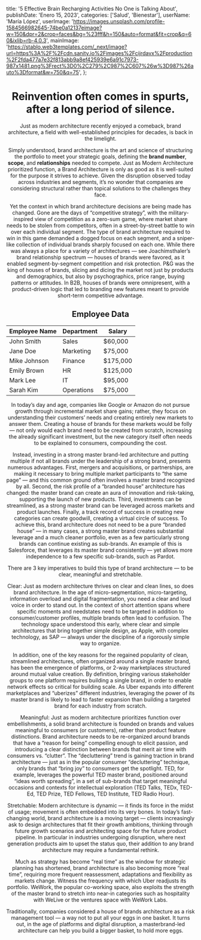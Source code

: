 title: '5 Effective Brain Recharging Activities No One is Talking About',
publishDate: 'Enero 15, 2023',
categories: ['Salud', 'Bienestar'],
userName: 'María López',
userImage: 'https://images.unsplash.com/profile-1584566982645-74be0a12137eimage?w=150&dpr=2&crop=faces&bg=%23fff&h=150&auto=format&fit=crop&q=60&ixlib=rb-4.0.3',
mainImage: 'https://stablo.web3templates.com/_next/image?url=https%3A%2F%2Fcdn.sanity.io%2Fimages%2Fcijrdavx%2Fproduction%2F2fda477a7e32f813abb9a8ef425939e6a91c7973-987x1481.png%3Frect%3D0%2C279%2C987%2C607%26w%3D987%26auto%3Dformat&w=750&q=75',
};

<Header metadata={metadata} />


# Reinvention often comes in spurts, after a long period of silence.

Just as modern architecture recently enjoyed a comeback, brand architecture, a field with well-established principles for decades, is back in the limelight.

Simply understood, brand architecture is the art and science of structuring the portfolio to meet your strategic goals, defining the **brand number**, **scope**, and **relationships** needed to compete. Just as Modern Architecture prioritized function, a Brand Architecture is only as good as it is well-suited for the purpose it strives to achieve. Given the disruption observed today across industries and segments, it’s no wonder that companies are considering structural rather than topical solutions to the challenges they face.

Yet the context in which brand architecture decisions are being made has changed. Gone are the days of “competitive strategy”, with the military-inspired view of competition as a zero-sum game, where market share needs to be stolen from competitors, often in a street-by-street battle to win over each individual segment. The type of brand architecture required to win in this game demanded a dogged focus on each segment, and a sniper-like collection of individual brands sharply focused on each one. While there was always a place for a variety of architectures — see Joachimsthaler’s brand relationship spectrum — houses of brands were favored, as it enabled segment-by-segment competition and risk protection. P&G was the king of houses of brands, slicing and dicing the market not just by products and demographics, but also by psychographics, price range, buying patterns or attitudes. In B2B, houses of brands were omnipresent, with a product-driven logic that led to branding new features meant to provide short-term competitive advantage.

## Employee Data

| Employee Name | Department | Salary   |
|---------------|------------|----------|
| John Smith    | Sales      | $60,000  |
| Jane Doe      | Marketing  | $75,000  |
| Mike Johnson  | Finance    | $175,000 |
| Emily Brown   | HR         | $125,000 |
| Mark Lee      | IT         | $95,000  |
| Sarah Kim     | Operations | $75,000  |

In today’s day and age, companies like Google or Amazon do not pursue growth through incremental market share gains; rather, they focus on understanding their customers’ needs and creating entirely new markets to answer them. Creating a house of brands for these markets would be folly — not only would each brand need to be created from scratch, increasing the already significant investment, but the new category itself often needs to be explained to consumers, compounding the cost.

Instead, investing in a strong master brand-led architecture and putting multiple if not all brands under the leadership of a strong brand, presents numerous advantages. First, mergers and acquisitions, or partnerships, are making it necessary to bring multiple market participants to “the same page” — and this common ground often involves a master brand recognized by all. Second, the risk profile of a “branded house” architecture has changed: the master brand can create an aura of innovation and risk-taking, supporting the launch of new products. Third, investments can be streamlined, as a strong master brand can be leveraged across markets and product launches. Finally, a track record of success in creating new categories can create goodwill, creating a virtual circle of success. To achieve this, brand architecture does not need to be a pure “branded house” — in many cases, a strong master brand creates substantial leverage and a much cleaner portfolio, even as a few particularly strong brands can continue existing as sub-brands. An example of this is Salesforce, that leverages its master brand consistently — yet allows more independence to a few specific sub-brands, such as Pardot.


There are 3 key imperatives to build this type of brand architecture — to be clear, meaningful and stretchable.

Clear: Just as modern architecture thrives on clear and clean lines, so does brand architecture. In the age of micro-segmentation, micro-targeting, information overload and digital fragmentation, you need a clear and loud voice in order to stand out. In the context of short attention spans where specific moments and needstates need to be targeted in addition to consumer/customer profiles, multiple brands often lead to confusion. The technology space understood this early, where clear and simple architectures that bring together simple design, as Apple, with complex technology, as SAP — always under the discipline of a rigorously simple way to organize.

In addition, one of the key reasons for the regained popularity of clean, streamlined architectures, often organized around a single master brand, has been the emergence of platforms, or 2-way marketplaces structured around mutual value creation. By definition, bringing various stakeholder groups to one platform requires building a single brand, in order to enable network effects so critical for building scale. As Uber expands into different marketplaces and “uberizes” different industries, leveraging the power of its master brand is likely to lead to faster expansion than building a targeted brand for each industry from scratch.

Meaningful: Just as modern architecture prioritizes function over embellishments, a solid brand architecture is founded on brands and values meaningful to consumers (or customers), rather than product feature distinctions. Brand architecture needs to be re-organized around brands that have a “reason for being” compelling enough to elicit passion, and introducing a clear distinction between brands that merit air time with consumers vs. “clutter”. The “decluttering” trend is gaining traction in brand architecture — just as in the popular consumer “decluttering” technique, only brands that “bring joy” to consumers get the spotlight. TED, for example, leverages the powerful TED master brand, positioned around “ideas worth spreading”, in a set of sub-brands that target meaningful occasions and contexts for intellectual exploration (TED Talks, TEDx, TED-Ed, TED Prize, TED Fellows, TED Institute, TED Radio Hour).

Stretchable: Modern architecture is dynamic — it finds its force in the midst of usage; movement is often embedded into its very bones. In today’s fast-changing world, brand architecture is a moving target — clients increasingly ask to design architectures that fit their growth ambitions, thinking through future growth scenarios and architecting space for the future product pipeline. In particular in industries undergoing disruption, where next generation products aim to upset the status quo, their addition to any brand architecture may require a fundamental rethink.

Much as strategy has become “real time” as the window for strategic planning has shortened, brand architecture is also becoming more “real time”, requiring more frequent reassessment, adaptations and flexibility as markets change. Witness the frequency with which Uber readjusts its portfolio. WeWork, the popular co-working space, also exploits the strength of the master brand to stretch into near-in categories such as hospitality with WeLive or the ventures space with WeWork Labs.

Traditionally, companies considered a house of brands architecture as a risk management tool — a way not to put all your eggs in one basket. It turns out, in the age of platforms and digital disruption, a masterbrand-led architecture can help you build a bigger basket, to hold more eggs.

<Back />